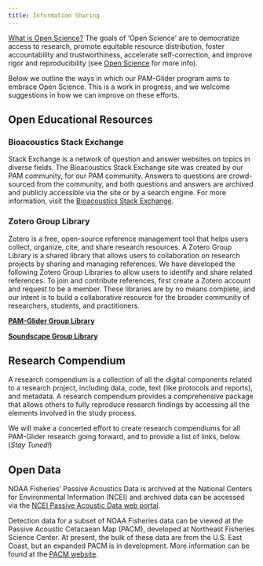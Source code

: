 ```yaml
---
title: Information Sharing
---
```


[What is Open Science?](https://www.cos.io/open-science){target="_blank"}
The goals of 'Open Science' are to democratize access to research, promote equitable resource distribution, foster accountability and trustworthiness, accelerate self-correction, and improve rigor and reproducibility (see [Open Science](https://www.cos.io/open-science){target="_blank"} for more info).

Below we outline the ways in which our PAM-Glider program aims to embrace Open Science. This is a work in progress, and we welcome suggestions in how we can improve on these efforts.
 



## Open Educational Resources
### Bioacoustics Stack Exchange
Stack Exchange is a network of question and answer websites on topics in diverse fields. The Bioacoustics Stack Exchange site was created by our PAM community, for our PAM community. Answers to questions are crowd-sourced from the community, and both questions and answers are archived and publicly accessible via the site or by a search engine. For more information, visit the [Bioacoustics Stack Exchange](https://bioacoustics.stackexchange.com/){target="_blank"}. 


### Zotero Group Library
Zotero is a free, open-source reference management tool that helps users collect, organize, cite, and share research resources. A Zotero Group Library is a shared library that allows users to collaboration on research projects by sharing and managing references. We have developed the following Zotero Group Libraries to allow users to identify and share related references. To join and contribute references, first create a Zotero account and request to be a member. These libraries are by no means complete, and our intent is to build a collaborative resource for the broader community of researchers, students, and practitioners.

[**PAM-Glider Group Library**](https://www.zotero.org/groups/5642642/pam-gliders){target="_blank"}

[**Soundscape Group Library**](https://www.zotero.org/groups/58164/soundscape){target="_blank"}



## Research Compendium
A research compendium is a collection of all the digital components related to a research project, including data, code, text (like protocols and reports), and metadata. A research compendium provides a comprehensive package that allows others to fully reproduce research findings by accessing all the elements involved in the study process.

We will make a concerted effort to create research compendiums for all PAM-Glider research going forward, and to provide a list of links, below. (*Stay Tuned!*)


## Open Data
NOAA Fisheries' Passive Acoustics Data is archived at the National Centers for Environmental Information (NCEI) and archived data can be accessed via the [NCEI Passive Acoustic Data web portal](https://www.ncei.noaa.gov/products/passive-acoustic-data){target="_blank"}. 

Detection data for a subset of NOAA Fisheries data can be viewed at the Passive Acoustic Cetacaean Map (PACM), developed at Northeast Fisheries Science Center. At present, the bulk of these data are from the U.S. East Coast, but an expanded PACM is in development. More information can be found at the [PACM website](https://apps-nefsc.fisheries.noaa.gov/pacm){target="_blank"}.
